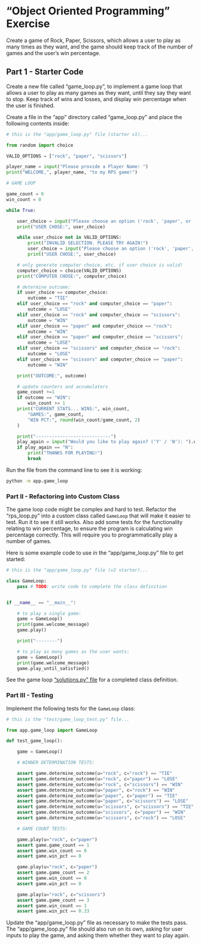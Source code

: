 

# "Object Oriented Programming" Exercise

Create a game of Rock, Paper, Scissors, which allows a user to play as many times as they want, and the game should keep track of the number of games and the user's win percentage.


## Part 1 - Starter Code

Create a new file called "game_loop.py", to implement a game loop that allows a user to play as many games as they want, until they say they want to stop. Keep track of wins and losses, and display win percentage when the user is finished.

Create a file in the "app" directory called "game_loop.py" and place the following contents inside:

```python
# this is the "app/game_loop.py" file (starter v1)...

from random import choice

VALID_OPTIONS = ["rock", "paper", "scissors"]

player_name = input("Please provide a Player Name: ")
print("WELCOME,", player_name, "to my RPS game!")

# GAME LOOP

game_count = 0
win_count = 0

while True:

    user_choice = input("Please choose an option ('rock', 'paper', or 'scissors'): ").lower()
    print("USER CHOSE:", user_choice)

    while user_choice not in VALID_OPTIONS:
        print("INVALID SELECTION. PLEASE TRY AGAIN!")
        user_choice = input("Please choose an option ('rock', 'paper', or 'scissors'): ").lower()
        print("USER CHOSE:", user_choice)

    # only generate computer choice, etc. if user choice is valid!
    computer_choice = choice(VALID_OPTIONS)
    print("COMPUTER CHOSE:", computer_choice)

    # determine outcome:
    if user_choice == computer_choice:
        outcome = "TIE"
    elif user_choice == "rock" and computer_choice == "paper":
        outcome = "LOSE"
    elif user_choice == "rock" and computer_choice == "scissors":
        outcome = "WIN"
    elif user_choice == "paper" and computer_choice == "rock":
        outcome = "WIN"
    elif user_choice == "paper" and computer_choice == "scissors":
        outcome = "LOSE"
    elif user_choice == "scissors" and computer_choice == "rock":
        outcome = "LOSE"
    elif user_choice == "scissors" and computer_choice == "paper":
        outcome = "WIN"

    print("OUTCOME:", outcome)

    # update counters and accumulators
    game_count +=1
    if outcome == "WIN":
        win_count += 1
    print("CURRENT STATS... WINS:", win_count,
        "GAMES:", game_count,
        "WIN PCT:", round(win_count/game_count, 2)
    )

    print("----------------------------")
    play_again = input("Would you like to play again? ('Y' / 'N'): ").upper()
    if play_again == "N":
        print("THANKS FOR PLAYING!")
        break

```

Run the file from the command line to see it is working:

```sh
python -m app.game_loop
```


### Part II - Refactoring into Custom Class

The game loop code might be complex and hard to test. Refactor the "rps_loop.py" into a custom class called `GameLoop` that will make it easier to test. Run it to see it still works. Also add some tests for the functionality relating to win percentage, to ensure the program is calculating win percentage correctly. This will require you to programmatically play a number of games.


Here is some example code to use in the "app/game_loop.py" file to get started:

```python
# this is the "app/game_loop.py" file (v2 starter)...

class GameLoop:
    pass # TODO: write code to complete the class definition


if __name__ == "__main__":

    # to play a single game:
    game = GameLoop()
    print(game.welcome_message)
    game.play()

    print("--------")

    # to play as many games as the user wants:
    game = GameLoop()
    print(game.welcome_message)
    game.play_until_satisfied()


```

:::{.callout-note title="Spoiler Alert"}
See the game loop ["solutions.py" file](./solutions.py) for a completed class definition.
:::



### Part III - Testing

Implement the following tests for the `GameLoop` class:

```python
# this is the "test/game_loop_test.py" file...

from app.game_loop import GameLoop

def test_game_loop():

    game = GameLoop()

    # WINNER DETERMINATION TESTS:

    assert game.determine_outcome(u="rock", c="rock") == "TIE"
    assert game.determine_outcome(u="rock", c="paper") == "LOSE"
    assert game.determine_outcome(u="rock", c="scissors") == "WIN"
    assert game.determine_outcome(u="paper", c="rock") == "WIN"
    assert game.determine_outcome(u="paper", c="paper") == "TIE"
    assert game.determine_outcome(u="paper", c="scissors") == "LOSE"
    assert game.determine_outcome(u="scissors", c="scissors") == "TIE"
    assert game.determine_outcome(u="scissors", c="paper") == "WIN"
    assert game.determine_outcome(u="scissors", c="rock") == "LOSE"

    # GAME COUNT TESTS:

    game.play(u="rock", c="paper")
    assert game.game_count == 1
    assert game.win_count == 0
    assert game.win_pct == 0

    game.play(u="rock", c="paper")
    assert game.game_count == 2
    assert game.win_count == 0
    assert game.win_pct == 0

    game.play(u="rock", c="scissors")
    assert game.game_count == 3
    assert game.win_count == 1
    assert game.win_pct == 0.33

```

Update the "app/game_loop.py" file as necessary to make the tests pass. The "app/game_loop.py" file should also run on its own, asking for user inputs to play the game, and asking them whether they want to play again.
